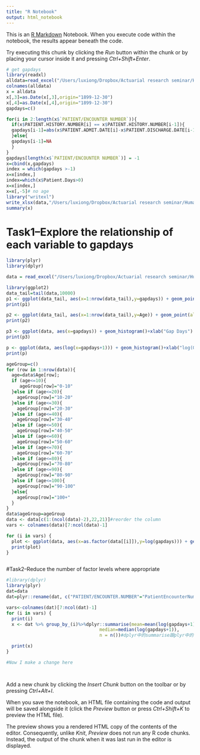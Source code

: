 ```yaml
---
title: "R Notebook"
output: html_notebook
---
```


This is an [R Markdown](http://rmarkdown.rstudio.com) Notebook. When you execute code within the notebook, the results appear beneath the code. 

Try executing this chunk by clicking the *Run* button within the chunk or by placing your cursor inside it and pressing *Ctrl+Shift+Enter*. 



```r
# get gapdays
library(readxl)
alldata=read_excel("/Users/luxiong/Dropbox/Actuarial research seminar/Humana case competition/Team folder/Tingting Sun/PA/alldata.xlsx")
colnames(alldata)
x = alldata
x[,3]=as.Date(x[,3],origin="1899-12-30")
x[,4]=as.Date(x[,4],origin="1899-12-30")
gapdays=c()

for(i in 2:length(x$`PATIENT/ENCOUNTER NUMBER`)){
  if(x$PATIENT.HISTORY.NUMBER[i] == x$PATIENT.HISTORY.NUMBER[i-1]){
  gapdays[i-1]=abs(x$PATIENT.ADMIT.DATE[i]-x$PATIENT.DISCHARGE.DATE[i-1])
  }else{
  gapdays[i-1]=NA
  }
}
gapdays[length(x$`PATIENT/ENCOUNTER NUMBER`)] = -1
x=cbind(x,gapdays)
index = which(gapdays >-1)
x=x[index,]
index=which(x$Patient.Days>0)
x=x[index,]
x=x[,-5]# no age
library("writexl")
write_xlsx(data,"/Users/luxiong/Dropbox/Actuarial research seminar/Humana case competition/Team folder/Tingting Sun/Dr. Xiong/data.xlsx")
summary(x)

```
# Task1–Explore the relationship of each variable to gapdays
```r
library(plyr)
library(dplyr)

data = read_excel("/Users/luxiong/Dropbox/Actuarial research seminar/Humana case competition/Team folder/Tingting Sun/Dr. Xiong/data.xlsx")

library(ggplot2)
data_tail=tail(data,10000)
p1 <- ggplot(data_tail, aes(x=1:nrow(data_tail),y=gapdays)) + geom_point(alpha=0.2)
print(p1)

p2 <- ggplot(data_tail, aes(x=1:nrow(data_tail),y=Age)) + geom_point(alpha=0.2)
print(p2)

p3 <- ggplot(data, aes(x=gapdays)) + geom_histogram()+xlab("Gap Days")
print(p3)

p <- ggplot(data, aes(log(x=gapdays+1))) + geom_histogram()+xlab("log(GapDays)")
print(p)

ageGroup=c()
for (row in 1:nrow(data)){
  age=data$Age[row];
  if (age<=10){
     ageGroup[row]="0-10"
  }else if (age<=20){
    ageGroup[row]="10-20"
  }else if (age<=30){
    ageGroup[row]="20-30"
  }else if (age<=40){
    ageGroup[row]="30-40"
  }else if (age<=50){
    ageGroup[row]="40-50"
  }else if (age<=60){
    ageGroup[row]="50-60"
  }else if (age<=70){
    ageGroup[row]="60-70"
  }else if (age<=80){
    ageGroup[row]="70-80"
  }else if (age<=90){
    ageGroup[row]="80-90"
  }else if (age<=100){
    ageGroup[row]="90-100"
  }else{
    ageGroup[row]="100+"
  }
}
data$ageGroup=ageGroup
data <- data[c(1:(ncol(data)-2),22,21)]#reorder the column
vars <- colnames(data)[7:ncol(data)-1]

for (i in vars) {
  plot <- ggplot(data, aes(x=as.factor(data[[i]]),y=log(gapdays))) + geom_boxplot() + labs(x=i)
  print(plot)
}



```
#Task2–Reduce the number of factor levels where appropriate
```r
#library(dplyr)
library(plyr)
dat=data
dat=plyr::rename(dat, c("PATIENT/ENCOUNTER.NUMBER"="PatientEncounterNumber","PATIENT.HISTORY.NUMBER"="PatientHistoryNumber","PATIENT.HISTORY.NUMBER"="PatientHistoryNumber","PATIENT.DISCHARGE.DATE"="PatientDischargeDate","I/O.CODE"="IO_CODE","ICD-9.DIAGNOST.CODE"="ICD9_DIAGNOST_CODE"))

vars<-colnames(dat)[7:ncol(dat)-1]
for (i in vars) {
  print(i)
  x <- dat %>% group_by_(i)%>%dplyr::summarise(mean=mean(log(gapdays+1)),
                                   median=median(log(gapdays+1)),
                                   n = n())#dplyr中的summarise跟plyr中的不一样

  print(x)
}

#Now I make a change here
```


```r

```
```r

```
Add a new chunk by clicking the *Insert Chunk* button on the toolbar or by pressing *Ctrl+Alt+I*.

When you save the notebook, an HTML file containing the code and output will be saved alongside it (click the *Preview* button or press *Ctrl+Shift+K* to preview the HTML file).

The preview shows you a rendered HTML copy of the contents of the editor. Consequently, unlike *Knit*, *Preview* does not run any R code chunks. Instead, the output of the chunk when it was last run in the editor is displayed.
